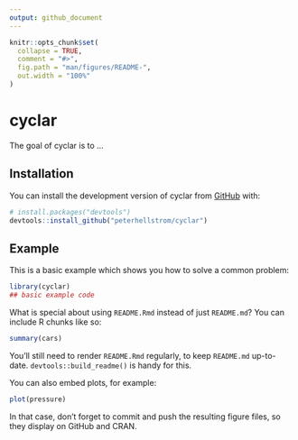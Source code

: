 ```yaml
---
output: github_document
---
```


<!-- README.md is generated from README.Rmd. Please edit that file -->

```r
knitr::opts_chunk$set(
  collapse = TRUE,
  comment = "#>",
  fig.path = "man/figures/README-",
  out.width = "100%"
)
```

# cyclar

<!-- badges: start -->
<!-- badges: end -->

The goal of cyclar is to ...

## Installation

You can install the development version of cyclar from [GitHub](https://github.com/) with:

``` r
# install.packages("devtools")
devtools::install_github("peterhellstrom/cyclar")
```

## Example

This is a basic example which shows you how to solve a common problem:

```r
library(cyclar)
## basic example code
```

What is special about using `README.Rmd` instead of just `README.md`? You can include R chunks like so:

```r
summary(cars)
```

You'll still need to render `README.Rmd` regularly, to keep `README.md` up-to-date. `devtools::build_readme()` is handy for this.

You can also embed plots, for example:

```r
plot(pressure)
```

In that case, don't forget to commit and push the resulting figure files, so they display on GitHub and CRAN.

